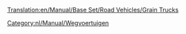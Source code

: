 [[Translation:en/Manual/Base Set/Road Vehicles/Grain Trucks]]

{{nl/Manual/Base Set/Road Vehicles/Wegvoertuig|name     = Hereford graanvrachtwagen
  |img      = en/Manual/Base Set/Road Vehicles/Hereford Grain Truck.png
  |price    = £4.674 (€9.348) 
  |speed    = 48 km/h (30 mph)
  |annual   = £421 (€842)
  |designed = 1935
  |life     = 15
  |capacity = 20 ton graan
}}
{{nl/Manual/Base Set/Road Vehicles/Wegvoertuig|name     = Thomas graanvrachtwagen
  |img      = en/Manual/Base Set/Road Vehicles/Thomas Grain Truck.png
  |price    = £5.453 (€10.906)  
  |speed    = 88 km/h (55 mph)
  |annual   = £787 (€1.574)
  |designed = 1979
  |life     = 15
  |capacity = 25 ton graan
}}
{{nl/Manual/Base Set/Road Vehicles/Wegvoertuig|name     = Goss graanvrachtwagen
  |img      = en/Manual/Base Set/Road Vehicles/Goss Grain Truck.png
  |price    = £5.863 (€11.726) 
  |speed    = 112 km/h (70 mph)
  |annual   = £1.125 (€2.250)
  |designed = 2010
  |life     = 15
  |capacity = 30 ton graan
}}

[[Category:nl/Manual/Wegvoertuigen]]